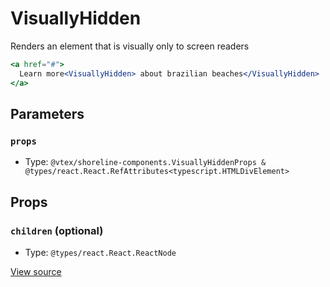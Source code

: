 # VisuallyHidden

Renders an element that is visually only to screen readers

```jsx
<a href="#">
  Learn more<VisuallyHidden> about brazilian beaches</VisuallyHidden>
</a>
```

## Parameters

### `props`

- Type: `@vtex/shoreline-components.VisuallyHiddenProps & @types/react.React.RefAttributes<typescript.HTMLDivElement>`

## Props

### `children` (optional)

- Type: `@types/react.React.ReactNode`

[View source](https://github.com/vtex/shoreline/blob/53165a544/packages/components/src/visually-hidden/visually-hidden.tsx#L12)
